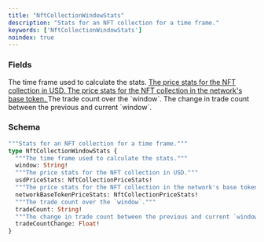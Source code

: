 ```yaml
---
title: "NftCollectionWindowStats"
description: "Stats for an NFT collection for a time frame."
keywords: ['NftCollectionWindowStats']
noindex: true
---
```


### Fields

<ResponseField name="window" type="String!" required>
  The time frame used to calculate the stats.
</ResponseField>

<a href="/api-reference/types/nftcollectionpricestats">
  <ResponseField name="usdPriceStats" type="NftCollectionPriceStats!" required>
    The price stats for the NFT collection in USD.
  </ResponseField>
</a>

<a href="/api-reference/types/nftcollectionpricestats">
  <ResponseField name="networkBaseTokenPriceStats" type="NftCollectionPriceStats!" required>
    The price stats for the NFT collection in the network's base token.
  </ResponseField>
</a>

<ResponseField name="tradeCount" type="String!" required>
  The trade count over the `window`.
</ResponseField>

<ResponseField name="tradeCountChange" type="Float!" required>
  The change in trade count between the previous and current `window`.
</ResponseField>

### Schema


```graphql 
"""Stats for an NFT collection for a time frame."""
type NftCollectionWindowStats {
  """The time frame used to calculate the stats."""
  window: String!
  """The price stats for the NFT collection in USD."""
  usdPriceStats: NftCollectionPriceStats!
  """The price stats for the NFT collection in the network's base token."""
  networkBaseTokenPriceStats: NftCollectionPriceStats!
  """The trade count over the `window`."""
  tradeCount: String!
  """The change in trade count between the previous and current `window`."""
  tradeCountChange: Float!
}
```
